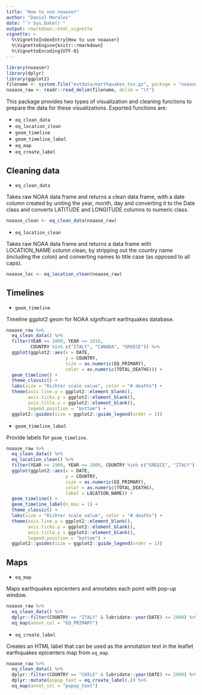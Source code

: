 ---
title: "How to use noaaser"
author: "Daniel Morales"
date: "`r Sys.Date()`"
output: rmarkdown::html_vignette
vignette: >
  %\VignetteIndexEntry{How to use noaaser}
  %\VignetteEngine{knitr::rmarkdown}
  %\VignetteEncoding{UTF-8}
---

```{r setup, include = FALSE}
library(noaaser)
library(dplyr)
library(ggplot2)
filename <- system.file("extdata/earthquakes.tsv.gz", package = "noaaser")
noaase_raw <- readr::read_delim(filename, delim = "\t")
```

This package provides two types of visualization and cleaning functions to 
prepare the data for these visualizations. Exported functions are:

* `eq_clean_data`
* `eq_location_clean`
* `geom_timeline`
* `geom_timeline_label`
* `eq_map`
* `eq_create_label`

## Cleaning data

* `eq_clean_data`

Takes raw NOAA data frame and returns a clean data frame, with a date column
created by uniting the year, month, day and converting it to the Date class and 
converts LATITUDE and LONGITUDE columns to numeric class.

```r
noaase_clean <- eq_clean_data(noaase_raw)
```

* `eq_location_clean`

Takes raw NOAA data frame and returns a data frame with LOCATION_NAME column
clean, by stripping out the country name (including the colon) and converting
names to title case (as opposed to all caps).

```r
noaase_loc <- eq_location_clean(noaase_raw)
```

## Timelines

* `geom_timeline`

Timeline ggplot2 geom for NOAA significant earthquakes database.

```{r fig.width = 7, fig.align = "center"}
noaase_raw %>%
  eq_clean_data() %>%
  filter(YEAR >= 2000, YEAR <= 2016, 
         COUNTRY %in% c("ITALY", "CANADA", "GREECE")) %>%
  ggplot(ggplot2::aes(x = DATE,
                      y = COUNTRY,
                      size = as.numeric(EQ_PRIMARY),
                      color = as.numeric(TOTAL_DEATHS))) +
  geom_timeline() +
  theme_classic() +
  labs(size = "Richter scale value", color = "# deaths") +
  theme(axis.line.y = ggplot2::element_blank(),
        axis.ticks.y = ggplot2::element_blank(),
        axis.title.y = ggplot2::element_blank(),
        legend.position = "bottom") +
  ggplot2::guides(size = ggplot2::guide_legend(order = 1))
```

* `geom_timeline_label`

Provide labels for `geom_timeline`.

```{r fig.width = 7, fig.height = 4, fig.align = "center"}
noaase_raw %>%
  eq_clean_data() %>%
  eq_location_clean() %>%
  filter(YEAR >= 1900, YEAR <= 2000, COUNTRY %in% c("GREECE", "ITALY")) %>%
  ggplot(ggplot2::aes(x = DATE,
                      y = COUNTRY,
                      size = as.numeric(EQ_PRIMARY),
                      color = as.numeric(TOTAL_DEATHS),
                      label = LOCATION_NAME)) +
  geom_timeline() +
  geom_timeline_label(n_max = 1) +
  theme_classic() +
  labs(size = "Richter scale value", color = "# deaths") +
  theme(axis.line.y = ggplot2::element_blank(),
        axis.ticks.y = ggplot2::element_blank(),
        axis.title.y = ggplot2::element_blank(),
        legend.position = "bottom") +
  ggplot2::guides(size = ggplot2::guide_legend(order = 1))
```

## Maps

* `eq_map`

Maps earthquakes epicenters and annotates each point with pop-up window.

```{r fig.width = 7, fig.height = 4, fig.align = "center"}
noaase_raw %>%
  eq_clean_data() %>%
  dplyr::filter(COUNTRY == "ITALY" & lubridate::year(DATE) >= 2000) %>%
  eq_map(annot_col = "EQ_PRIMARY")
```

* `eq_create_label`

Creates an HTML label that can be used as the annotation text in the leaflet
earthquakes epicenters map from `eq_map`.

```{r fig.width = 7, fig.height = 4, fig.align = "center"}
noaase_raw %>%
  eq_clean_data() %>%
  dplyr::filter(COUNTRY == "CHILE" & lubridate::year(DATE) >= 2000) %>%
  dplyr::mutate(popup_text = eq_create_label(.)) %>%
  eq_map(annot_col = "popup_text")
```
